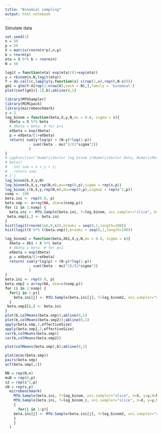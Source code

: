 ```yaml
---
title: "Binomial sampling"
output: html_notebook
---
```



Simulate data
```r
set.seed(1)
n = 50
p = 20
X = matrix(rnorm(n*p),n,p)
b = rnorm(p)
eta = X %*% b + rnorm(n)
N = 50

logit = function(eta) exp(eta)/(1+exp(eta))
y = rbinom(n,N,logit(eta))
Y = do.call(c,lapply(y,function(x) c(rep(1,x),rep(0,N-x))))
gm1 = glm(Y~X[rep(1:nrow(X),each = N),],family = 'binomial')
plot(coef(gm1)[-1],b);abline(0,1)
```

```r
library(MfUSampler)
library(MCMCpack)
library(microbenchmark)
s = 2
log_binom = function(beta,X,y,N,mu = 0.0, sigma = s){
  Xbeta = X %*% beta
  # Xbeta = beta  # for p=1
  eXbeta = exp(Xbeta)
  p = eXbeta/(1+eXbeta)
  return( sum(y*log(p) + (N-y)*log(1-p))
           - sum((beta - mu)^2/(2*sigma^2))
           )
}
# cppFunction('NumericVector log_binom_c(NumericVector beta, NumericMatrix X, NumericVector y, IntegerVector N, NumericVector mu, NumericVector sigma2) {
# beta()
#   int sum = x + y + z;
#   return sum;
# }')
log_binom(b,X,y,N)
log_binom(b,X,y,rep(N,n),mu=rep(0,p),sigma = rep(s,p))
log_binom_c(b,X,y,rep(N,n),mu=rep(0,p),sigma2 = rep(s^2,p))
nsmp <- 100
beta.ini <- rep(0.0, p)
beta.smp <- array(NA, dim=c(nsmp,p))
for (i in 1:nsmp) {
  beta.ini <- MfU.Sample(beta.ini, f=log_binom, uni.sampler="slice", X=X, y=y,N=N)#,control = MfU.Control(length(beta.ini),slice.lower = -10,slice.upper=10))
 beta.smp[i,] <- beta.ini
}
hist(logit(rnorm(1e6,0,s)),breaks = seq(0,1,length=100))
hist(logit(X %*% t(beta.smp)),breaks = seq(0,1,length=100))

log_binom2 = function(beta,Xb1,X,y,N,mu = 0.0, sigma = s){
  Xbeta = Xb1 + X %*% beta
  # Xbeta = beta  # for p=1
  eXbeta = exp(Xbeta)
  p = eXbeta/(1+eXbeta)
  return( sum(y*log(p) + (N-y)*log(1-p))
           - sum((beta - mu)^2)/(2*sigma^2)
           )
}
beta.ini <- rep(0.0, p)
beta.smp2 = array(NA, dim=c(nsmp,p))
for (i in 1:nsmp) {
  for(j in 1:p){
    beta.ini[j] <- MfU.Sample(beta.ini[j], f=log_binom2, uni.sampler="slice", X=X[,j,drop=FALSE], y=y, Xb1 = X[,-j] %*% beta.ini[-j],N=N)#,control = MfU.Control(length(beta.ini),slice.lower = -10,slice.upper=10))
  }
 beta.smp2[i,] <- beta.ini
}
plot(b,colMeans(beta.smp));abline(0,1)
plot(b,colMeans(beta.smp2));abline(0,1)
apply(beta.smp,2,effectiveSize)
apply(beta.smp2,2,effectiveSize)
cor(b,colMeans(beta.smp))
cor(b,colMeans(beta.smp2))
```
```r
plot(colMeans(beta.smp),b);abline(0,1)

plot(mcmc(beta.smp))
pairs(beta.smp)
acf(beta.smp[,2])

NN = rep(N,n)
muN = rep(0,p)
s2 = rep(s^2,p)
sN = rep(s,p)
  microbenchmark(
    MfU.Sample(beta.ini, f=log_binom, uni.sampler="slice", X=X, y=y,N=NN, mu = muN,sigma = sN),
    MfU.Sample(beta.ini, f=log_binom_c, uni.sampler="slice", X=X, y=y,N=NN, mu = muN,sigma2 = s2), # surprisingly, this is no faster.
    {
      for(j in 1:p){
    beta.ini[j] <- MfU.Sample(beta.ini[j], f=log_binom2, uni.sampler="slice", X=X[,j,drop=FALSE], y=y, Xb1 = X[,-j] %*% beta.ini[-j],N=N)#,control = MfU.Control(length(beta.ini),slice.lower = -10,slice.upper=10))
    }
    }
  )

```

```r

```

